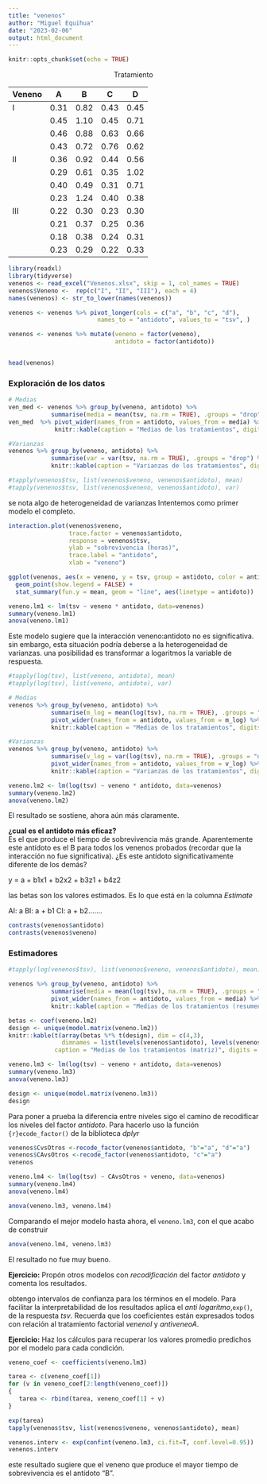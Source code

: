 ```yaml
---
title: "venenos"
author: "Miguel Equihua"
date: "2023-02-06"
output: html_document
---
```


```r
knitr::opts_chunk$set(echo = TRUE)
```
<center>Tratamiento</center>

|Veneno		|A		|B		|C		|D   |
|-----------|-------|-------|-------|----|
|I		 	| 0.31	 |0.82	 |0.43	 |0.45|
|			| 0.45	 |1.10	 |0.45	 |0.71|
|			| 0.46	 |0.88	 |0.63	 |0.66|
|			| 0.43	 |0.72	 |0.76	 |0.62|
|II 		| 0.36	 |0.92	 |0.44	 |0.56|
|			| 0.29	 |0.61	 |0.35	 |1.02|
|			| 0.40	 |0.49	 |0.31	 |0.71|
|			| 0.23	 |1.24	 |0.40	 |0.38|
|III	    | 0.22	 |0.30	 |0.23	 |0.30|
|			| 0.21	 |0.37	 |0.25	 |0.36|
|			| 0.18	 |0.38	 |0.24	 |0.31|
|			| 0.23	 |0.29	 |0.22	 |0.33|



```r
library(readxl)
library(tidyverse)
venenos <- read_excel("Venenos.xlsx", skip = 1, col_names = TRUE)
venenos$Veneno <-  rep(c("I", "II", "III"), each = 4)
names(venenos) <- str_to_lower(names(venenos))

venenos <- venenos %>% pivot_longer(cols = c("a", "b", "c", "d"), 
                         names_to = "antidoto", values_to = "tsv", )

venenos <- venenos %>% mutate(veneno = factor(veneno), 
                              antidoto = factor(antidoto))


head(venenos)
```


### Exploración de los datos


```r

# Medias
ven_med <- venenos %>% group_by(veneno, antidoto) %>% 
            summarise(media = mean(tsv, na.rm = TRUE), .groups = "drop")
ven_med  %>% pivot_wider(names_from = antidoto, values_from = media) %>%
             knitr::kable(caption = "Medias de los tratamientos", digits = 2)

#Varianzas
venenos %>% group_by(veneno, antidoto) %>% 
            summarise(var = var(tsv, na.rm = TRUE), .groups = "drop") %>%                              pivot_wider(names_from = antidoto, values_from = var) %>%  
            knitr::kable(caption = "Varianzas de los tratamientos", digits = 4)

#tapply(venenos$tsv, list(venenos$veneno, venenos$antidoto), mean)	
#tapply(venenos$tsv, list(venenos$veneno, venenos$antidoto), var)
```

se nota algo de heterogeneidad de varianzas
Intentemos como primer modelo el completo.

```r
interaction.plot(venenos$veneno, 
                 trace.factor = venenos$antidoto,
                 response = venenos$tsv,
                 ylab = "sobrevivencia (horas)",
                 trace.label = "antidoto",
                 xlab = "veneno")
```
```r
ggplot(venenos, aes(x = veneno, y = tsv, group = antidoto, color = antidoto)) + 
  geom_point(show.legend = FALSE) +
  stat_summary(fun.y = mean, geom = "line", aes(linetype = antidoto))

```




```r
veneno.lm1 <- lm(tsv ~ veneno * antidoto, data=venenos)
summary(veneno.lm1)
anova(veneno.lm1)
```

Este modelo sugiere que la interacción veneno:antidoto no es significativa.
sin embargo, esta situación podría deberse a la heterogeneidad de varianzas.
una posibilidad es transformar a logaritmos la variable de respuesta.


```r
#tapply(log(tsv), list(veneno, antidoto), mean)	
#tapply(log(tsv), list(veneno, antidoto), var)

# Medias
venenos %>% group_by(veneno, antidoto) %>% 
            summarise(m_log = mean(log(tsv), na.rm = TRUE), .groups = "drop") %>% 
            pivot_wider(names_from = antidoto, values_from = m_log) %>%  
            knitr::kable(caption = "Medias de los tratamientos", digits = 2)

#Varianzas
venenos %>% group_by(veneno, antidoto) %>% 
            summarise(v_log = var(log(tsv), na.rm = TRUE), .groups = "drop") %>%  
            pivot_wider(names_from = antidoto, values_from = v_log) %>%  
            knitr::kable(caption = "Varianzas de los tratamientos", digits = 4)

```


```r
veneno.lm2 <- lm(log(tsv) ~ veneno * antidoto, data=venenos)
summary(veneno.lm2)
anova(veneno.lm2)
```

El resultado se sostiene, ahora aún más claramente.

**¿cual es el antidoto más eficaz?**  
Es el que produce el tiempo de sobrevivencia más grande. Aparentemente este antídoto es el B para todos los venenos probados (recordar que la interacción no fue significativa).
¿Es este antídoto significativamente diferente de los demás?

y = a + b1x1 + b2x2 + b3z1 + b4z2

las betas son los valores estimados. Es lo que está en la columna _Estimate_

AI: a
BI: a + b1
CI: a + b2.......


```r
contrasts(venenos$antidoto)
contrasts(venenos$veneno)
```


### Estimadores

```r
#tapply(log(venenos$tsv), list(venenos$veneno, venenos$antidoto), mean)

venenos %>% group_by(veneno, antidoto) %>% 
            summarise(media = mean(log(tsv), na.rm = TRUE), .groups = "drop") %>%
            pivot_wider(names_from = antidoto, values_from = media) %>%  
            knitr::kable(caption = "Medias de los tratamientos (resumen)", digits = 2)

betas <- coef(veneno.lm2)
design <- unique(model.matrix(veneno.lm2))
knitr::kable(t(array(betas %*% t(design), dim = c(4,3), 
               dimnames = list(levels(venenos$antidoto), levels(venenos$veneno)))),
             caption = "Medias de los tratamientos (matriz)", digits = 2)
```



```r
veneno.lm3 <- lm(log(tsv) ~ veneno + antidoto, data=venenos)
summary(veneno.lm3)
anova(veneno.lm3)
```


```r
design <- unique(model.matrix(veneno.lm3))
design
```


Para poner a prueba la diferencia entre niveles sigo el camino de recodificar los niveles del factor _antidoto_. Para hacerlo uso la función `{r}ecode_factor()` de la biblioteca _dplyr_


```r
venenos$CvsOtros <-recode_factor(venenos$antidoto, "b"="a", "d"="a")
venenos$CAvsOtros <-recode_factor(venenos$antidoto, "c"="a")
venenos
```


```r
veneno.lm4 <- lm(log(tsv) ~ CAvsOtros + veneno, data=venenos)
summary(veneno.lm4)
anova(veneno.lm4)
```


```r
anova(veneno.lm3, veneno.lm4)
```

Comparando el mejor modelo hasta ahora, el `veneno.lm3`, con el que acabo de construir


```r
anova(veneno.lm4, veneno.lm3)
```

El resultado no fue muy bueno. 

__Ejercicio:__ Propón otros modelos con _recodificación_ del factor _antidoto_ y comenta los resultados.

obtengo intervalos de confianza para los términos en el modelo. Para facilitar la interpretabilidad  de los resultados aplica el _anti logarítmo_,`exp()`, de la respuesta _tsv_. Recuerda que los coeficientes están expresados todos con relación al tratamiento factorial _venenoI_ y _antiveneoA_. 

__Ejercicio:__ Haz los cálculos para recuperar los valores promedio predichos por el modelo para cada condición. 


```r
veneno_coef <- coefficients(veneno.lm3)

tarea <- c(veneno_coef[1])
for (v in veneno_coef[2:length(veneno_coef)])
{
   tarea <- rbind(tarea, veneno_coef[1] + v) 
}

exp(tarea)
tapply(venenos$tsv, list(venenos$veneno, venenos$antidoto), mean)
```


```r
venenos.interv <- exp(confint(veneno.lm3, ci.fit=T, conf.level=0.95))
venenos.interv
```

este resultado sugiere que el veneno que produce el mayor tiempo de sobrevivencia es el antídoto "B".

